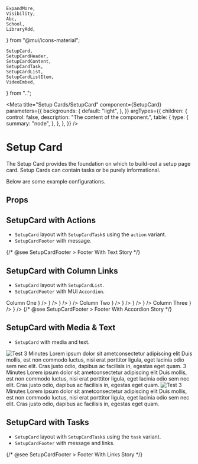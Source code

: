 
	ExpandMore,
	Visibility,
	Abc,
	School,
	LibraryAdd,
} from "@mui/icons-material";

	SetupCard,
	SetupCardHeader,
	SetupCardContent,
	SetupCardTask,
	SetupCardList,
	SetupCardListItem,
	VideoEmbed,
} from "..";

<Meta
	title="Setup Cards/SetupCard"
	component={SetupCard}
	parameters={{
		backgrounds: {
			default: "light",
		},
	}}
	argTypes={{
		children: {
			control: false,
			description: "The content of the component.",
			table: {
				type: {
					summary: "node",
				},
			},
		},
	}}
/>

# Setup Card

The Setup Card provides the foundation on which to build-out a setup page card.
Setup Cards can contain tasks or be purely informational.

Below are some example configurations.

## Props

<ArgsTable story="." />

## SetupCard with Actions

-   `SetupCard` layout with `SetupCardTask`s using the `action` variant.
-   `SetupCardFooter` with message.

<Canvas>
	<Story name="Actions">
		<SetupCard>
			<SetupCardHeader {...HeaderWithStories.withAChip.args} />
			<SetupCardContent>
				<SetupCardTask {...SetupCardTaskStories.withButton.args} />
				<SetupCardTask {...SetupCardTaskStories.onClick.args} />
			</SetupCardContent>
			{/* @see SetupCardFooter > Footer With Text Story */}
			<SetupCardFooterStories.FooterWithText />
		</SetupCard>
	</Story>
</Canvas>

## SetupCard with Column Links

-   `SetupCard` layout with `SetupCardList`.
-   `SetupCardFooter` with MUI `Accordion`.

<Canvas>
	<Story name="Column Links">
		<SetupCard>
			<SetupCardHeader {...HeaderWithStories.withAChip.args} />
			<SetupCardContent>
				<Grid container rowSpacing={3} columnSpacing={8}>
					<Grid item md={4}>
						<Typography fontWeight={600} mb={2}>
							Column One
						</Typography>
						<SetupCardList>
							<SetupCardListItem
								title="Testing with icon title"
								href="#testing-link"
								icon={<Visibility />}
							/>
							<SetupCardListItem
								title="Testing with icon title"
								href="#test-two"
								icon={<Abc />}
							/>
							<SetupCardListItem
								title="Testing with icon title"
								href="#test-two"
								icon={<LibraryAdd />}
							/>
							<SetupCardListItem
								title="Testing with icon title"
								href="#test-two"
								icon={<School />}
							/>
						</SetupCardList>
					</Grid>
					<Grid item md={4}>
						<Typography fontWeight={600} mb={2}>
							Column Two
						</Typography>
						<SetupCardList>
							<SetupCardListItem
								title="Testing with icon title"
								href="#testing-link"
								icon={<Visibility />}
							/>
							<SetupCardListItem
								title="Testing with icon title"
								href="#test-two"
								icon={<Abc />}
							/>
							<SetupCardListItem
								title="Testing with icon title"
								href="#test-two"
								icon={<LibraryAdd />}
							/>
							<SetupCardListItem
								title="Testing with icon title"
								href="#test-two"
								icon={<School />}
							/>
						</SetupCardList>
					</Grid>
					<Grid item md={4}>
						<Typography fontWeight={600} mb={2}>
							Column Three
						</Typography>
						<SetupCardList>
							<SetupCardListItem
								title="Testing with icon title"
								href="#test-two"
								icon={<LibraryAdd />}
							/>
							<SetupCardListItem
								title="Testing with icon title"
								href="#test-two"
								icon={<School />}
							/>
						</SetupCardList>
					</Grid>
				</Grid>
			</SetupCardContent>
			{/* @see SetupCardFooter > Footer With Accordion Story */}
			<SetupCardFooterStories.FooterWithAccordion />
		</SetupCard>
	</Story>
</Canvas>

## SetupCard with Media & Text

-   `SetupCard` with media and text.

<Canvas>
	<Story name="Media & Text">
		<SetupCard>
			<SetupCardHeader {...HeaderWithStories.withAChip.args} />
			<SetupCardContent>
				<Grid
					container
					spacing={{ xs: 2, sm: 4, md: 6 }}
					alignItems="center"
				>
					<Grid item xs={12} sm={6}>
						<img
							style={{
								width: "100%",
								height: "auto",
								borderRadius: theme.shape.borderRadius,
							}}
							src="https://picsum.photos/684/360"
							alt="Test"
						/>
					</Grid>
					<Grid item xs={12} sm={6}>
						<Typography variant="overline">3 Minutes</Typography>
						<Typography variant="h3" mb={1}>
							Lorem ipsum dolor sit ametconsectetur adipiscing
							elit
						</Typography>
						<Typography variant="caption">
							Duis mollis, est non commodo luctus, nisi erat
							porttitor ligula, eget lacinia odio sem nec elit.
							Cras justo odio, dapibus ac facilisis in, egestas
							eget quam.
						</Typography>
					</Grid>
				</Grid>
			</SetupCardContent>
		</SetupCard>
		<SetupCard>
			<SetupCardHeader {...HeaderWithStories.withAChip.args} />
			<SetupCardContent>
				<Grid
					container
					spacing={{ xs: 2, sm: 4, md: 6 }}
					alignItems="center"
					direction={{ xs: "column-reverse", sm: "row" }}
				>
					<Grid item xs={12} sm={6}>
						<Typography variant="overline">3 Minutes</Typography>
						<Typography variant="h3" mb={1}>
							Lorem ipsum dolor sit ametconsectetur adipiscing
							elit
						</Typography>
						<Typography variant="caption">
							Duis mollis, est non commodo luctus, nisi erat
							porttitor ligula, eget lacinia odio sem nec elit.
							Cras justo odio, dapibus ac facilisis in, egestas
							eget quam.
						</Typography>
					</Grid>
					<Grid item xs={12} sm={6}>
						<img
							style={{
								width: "100%",
								height: "auto",
								borderRadius: theme.shape.borderRadius,
							}}
							src="https://picsum.photos/684/360"
							alt="Test"
						/>
					</Grid>
				</Grid>
			</SetupCardContent>
		</SetupCard>
		<SetupCard>
			<SetupCardHeader {...HeaderWithStories.withAChip.args} />
			<SetupCardContent>
				<Grid
					container
					spacing={{ xs: 2, sm: 4, md: 6 }}
					alignItems="center"
				>
					<Grid item xs={12} sm={6}>
						<VideoEmbed src="https://www.youtube.com/embed/gF97ZyEB4gg" />
					</Grid>
					<Grid item xs={12} sm={6}>
						<Typography variant="overline">3 Minutes</Typography>
						<Typography variant="h3" mb={1}>
							Lorem ipsum dolor sit ametconsectetur adipiscing
							elit
						</Typography>
						<Typography variant="caption">
							Duis mollis, est non commodo luctus, nisi erat
							porttitor ligula, eget lacinia odio sem nec elit.
							Cras justo odio, dapibus ac facilisis in, egestas
							eget quam.
						</Typography>
					</Grid>
				</Grid>
			</SetupCardContent>
		</SetupCard>
	</Story>
</Canvas>

## SetupCard with Tasks

-   `SetupCard` layout with `SetupCardTask`s using the `task` variant.
-   `SetupCardFooter` with message and links.

<Canvas>
	<Story name="Tasks">
		<SetupCard>
			<SetupCardHeader {...HeaderWithStories.withAChip.args} />
			<SetupCardContent>
				<SetupCardTask {...SetupCardTaskStories.withButton.args} />
				<SetupCardTask {...SetupCardTaskStories.onClick.args} />
			</SetupCardContent>
			{/* @see SetupCardFooter > Footer With Links Story */}
			<SetupCardFooterStories.FooterWithLinks />
		</SetupCard>
	</Story>
</Canvas>

